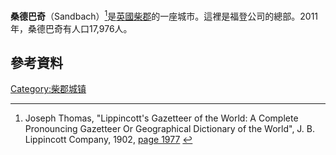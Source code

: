 {{Infobox UK place 
|country = 英格蘭      
|official_name= Sandbach
|latitude=      53.146
|longitude=     -2.367
| population = 17,976
| population_ref = （2011年）<ref>"[http://www.neighbourhood.statistics.gov.uk/dissemination/LeadTableView.do?a=7&b=11128172&c=sandbach&d=16&e=13&g=6407558&i=1001x1003x1004&m=0&r=1&s=1359903936363&enc=1&dsFamilyId=2491 Population Density, 2011 (QS102EW)]", Neighbourhood Statistics, 2011 Census, Office for National Statistics, retrieved 3 February 2011</ref>
|civil_parish=  Sandbach
 |unitary_england=       [[Cheshire_East|Cheshire East]]
|lieutenancy_england= [[柴郡|柴郡]]
|region= 西北英格蘭
|constituency_westminster= [[康格爾頓_(英國國會選區)|康格爾頓]]
|post_town=                SANDBACH
|postcode_district =       CW11
|postcode_area=            CW   
|dial_code=      01270
|os_grid_reference=     SJ755611
|london_distance=  158 mi (238 km) [[Boxing_the_compass|SE]]
|static_image_name= Sandbach.jpg
|static_image_caption= Sandbach Cobbles with half-timbered pubs, the War Memorial and the Saxon crosses
}}

'''桑德巴奇'''（Sandbach）<ref>Joseph Thomas, "Lippincott's Gazetteer of the World: A Complete Pronouncing Gazetteer Or Geographical Dictionary of the World", J. B. Lippincott Company, 1902, [https://books.google.co.uk/books?id=KJY6AQAAIAAJ&q=Sandbach+pronounced+%22sand-batch%22&dq=Sandbach+pronounced+%22sand-batch%22&hl=en&sa=X&ved=0CDUQ6AEwAWoVChMIxdCyg4_UxwIV7QbbCh0alAKk page 1977] {{Wayback|url=https://books.google.co.uk/books?id=KJY6AQAAIAAJ&q=Sandbach+pronounced+%22sand-batch%22&dq=Sandbach+pronounced+%22sand-batch%22&hl=en&sa=X&ved=0CDUQ6AEwAWoVChMIxdCyg4_UxwIV7QbbCh0alAKk |date=20160306011944 }}</ref>是[[英國|英國]][[柴郡|柴郡]]的一座城市。這裡是福登公司的總部。2011年，桑德巴奇有人口17,976人。
==參考資料==
{{reflist}}
{{commonscat|Sandbach}}
[[Category:柴郡城镇|Category:柴郡城镇]]